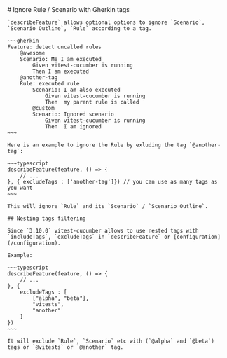 
<Layout title="Gherkin tags">
    # Ignore Rule / Scenario with Gherkin tags

    `describeFeature` allows optional options to ignore `Scenario`, `Scenario Outline`, `Rule` according to a tag.

    ~~~gherkin
    Feature: detect uncalled rules
        @awesome
        Scenario: Me I am executed
            Given vitest-cucumber is running
            Then I am executed
        @another-tag
        Rule: executed rule
            Scenario: I am also executed
                Given vitest-cucumber is running
                Then  my parent rule is called
            @custom
            Scenario: Ignored scenario
                Given vitest-cucumber is running
                Then  I am ignored
    ~~~

    Here is an example to ignore the Rule by exluding the tag `@another-tag`: 

    ~~~typescript
    describeFeature(feature, () => {
        // ...
    }, { excludeTags : ['another-tag']}) // you can use as many tags as you want
    ~~~

    This will ignore `Rule` and its `Scenario` / `Scenario Outline`.

    ## Nesting tags filtering

    Since `3.10.0` vitest-cucumber allows to use nested tags with `includeTags`, `excludeTags` in `describeFeature` or [configuration](/configuration).

    Example:

    ~~~typescript
    describeFeature(feature, () => {
        // ...
    }, { 
        excludeTags : [
            ["alpha", "beta"], 
            "vitests", 
            "another"
        ]
    })
    ~~~

    It will exclude `Rule`, `Scenario` etc with (`@alpha` and `@beta`) tags or `@vitests` or `@another` tag.
</Layout>